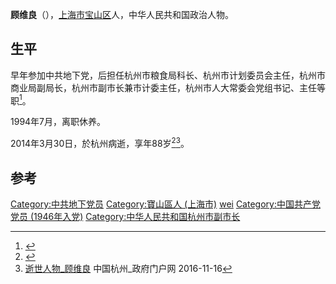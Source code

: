 '''顾维良'''（{{bd|1926年|10月|2014年|3月30日|catIdx=Gu}}），[[上海市|上海市]][[宝山区_(上海市)|宝山区]]人，中华人民共和国政治人物。

==生平==
早年参加中共地下党，后担任杭州市粮食局科长、杭州市计划委员会主任，杭州市商业局副局长，杭州市副市长兼市计委主任，杭州市人大常委会党组书记、主任等职<ref>{{cite news|title=北京中联国兴书画院浙江分院正式成立|url=http://news.artxun.com/lanbaojing-1606-8025640.shtml|accessdate=2014-04-09|newspaper=博宝艺术网|archive-url=https://web.archive.org/web/20140413142128/http://news.artxun.com/lanbaojing-1606-8025640.shtml|archive-date=2014-04-13|dead-url=yes}}</ref>。

1994年7月，离职休养。

2014年3月30日，於杭州病逝，享年88岁<ref>{{cite news|title=顾维良同志逝世|url=http://cpc.people.com.cn/n/2014/0409/c87393-24862085.html|accessdate=2014-04-09|newspaper=杭州日报|deadurl=yes|archiveurl=https://web.archive.org/web/20140413142718/http://cpc.people.com.cn/n/2014/0409/c87393-24862085.html|archivedate=2014-04-13}}</ref><ref>[http://www.hangzhou.gov.cn/art/2016/11/16/art_1224791_3051110.html 逝世人物_顾维良] {{Wayback|url=http://www.hangzhou.gov.cn/art/2016/11/16/art_1224791_3051110.html |date=20180704124644 }}中国杭州_政府门户网 2016-11-16</ref>。

==参考==
{{reflist}}

{{中国政治人物小作品}}
{{Authority control}}
{{DEFAULTSORT:Gu weiliang}}
[[Category:中共地下党员|Category:中共地下党员]]
[[Category:寶山區人_(上海市)|Category:寶山區人 (上海市)]]
[[Category:顧姓|wei]]
[[Category:中国共产党党员_(1946年入党)|Category:中国共产党党员 (1946年入党)]]
[[Category:中华人民共和国杭州市副市长|Category:中华人民共和国杭州市副市长]]